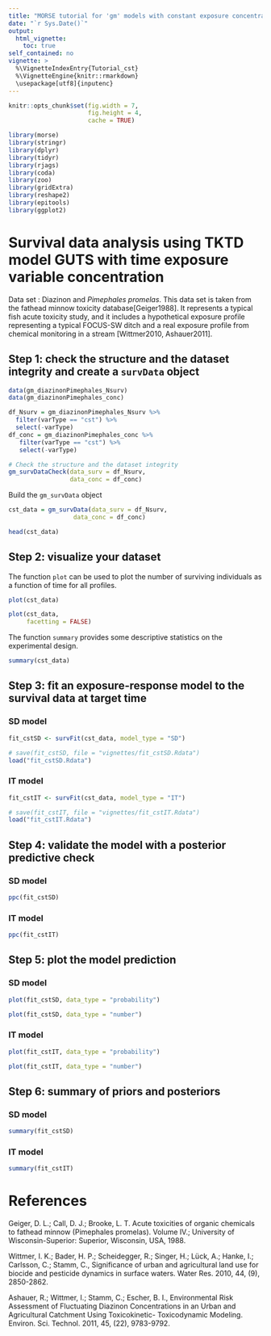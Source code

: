 ```yaml
---
title: "MORSE tutorial for 'gm' models with constant exposure concentration"
date: "`r Sys.Date()`"
output:
  html_vignette:
    toc: true
self_contained: no
vignette: >
  %\VignetteIndexEntry{Tutorial_cst}
  %\VignetteEngine{knitr::rmarkdown}
  \usepackage[utf8]{inputenc}
---
```



```r
knitr::opts_chunk$set(fig.width = 7,
                      fig.height = 4,
                      cache = TRUE)
```



```r
library(morse)
library(stringr)
library(dplyr)
library(tidyr)
library(rjags)
library(coda)
library(zoo)
library(gridExtra)
library(reshape2)
library(epitools)
library(ggplot2)
```

# Survival data analysis using TKTD model GUTS with time exposure variable concentration

Data set : Diazinon and *Pimephales promelas*.
This data set is taken from the fathead minnow toxicity database[Geiger1988]. It represents a typical fish acute
toxicity study, and it includes a hypothetical exposure profile representing a typical FOCUS-SW ditch and a real exposure profile from chemical monitoring in a stream [Wittmer2010, Ashauer2011].


## Step 1: check the structure and the dataset integrity and create a `survData` object

```r
data(gm_diazinonPimephales_Nsurv)
data(gm_diazinonPimephales_conc)
```

```r
df_Nsurv = gm_diazinonPimephales_Nsurv %>%
  filter(varType == "cst") %>%
  select(-varType)
df_conc = gm_diazinonPimephales_conc %>%
   filter(varType == "cst") %>%
   select(-varType)

# Check the structure and the dataset integrity
gm_survDataCheck(data_surv = df_Nsurv,
                 data_conc = df_conc)
```


Build the `gm_survData` object

```r
cst_data = gm_survData(data_surv = df_Nsurv,
                  data_conc = df_conc)

head(cst_data)
```


## Step 2: visualize your dataset

The function `plot` can be used to plot the number of surviving individuals
as a function of time for all profiles.

```r
plot(cst_data)

plot(cst_data,
     facetting = FALSE)
```

The function `summary` provides some descriptive statistics on the experimental design.

```r
summary(cst_data)
```


## Step 3: fit an exposure-response model to the survival data at target time

### SD model

```r
fit_cstSD <- survFit(cst_data, model_type = "SD")
```


```r
# save(fit_cstSD, file = "vignettes/fit_cstSD.Rdata")
load("fit_cstSD.Rdata")
```

### IT model


```r
fit_cstIT <- survFit(cst_data, model_type = "IT")
```


```r
# save(fit_cstIT, file = "vignettes/fit_cstIT.Rdata")
load("fit_cstIT.Rdata")
```

## Step 4: validate the model with a posterior predictive check

### SD model

```r
ppc(fit_cstSD)
```

### IT model

```r
ppc(fit_cstIT)
```

## Step 5: plot the model prediction

### SD model

```r
plot(fit_cstSD, data_type = "probability")
```


```r
plot(fit_cstSD, data_type = "number")
```

### IT model

```r
plot(fit_cstIT, data_type = "probability")
```


```r
plot(fit_cstIT, data_type = "number")
```

## Step 6: summary of priors and posteriors

### SD model

```r
summary(fit_cstSD)
```

### IT model

```r
summary(fit_cstIT)
```


# References

Geiger, D. L.; Call, D. J.; Brooke, L. T. Acute toxicities of organic chemicals to fathead minnow
(Pimephales promelas). Volume IV.; University of Wisconsin-Superior: Superior, Wisconsin, USA,
1988.

Wittmer, I. K.; Bader, H. P.; Scheidegger, R.; Singer, H.; Lück, A.; Hanke, I.; Carlsson, C.;
Stamm, C., Significance of urban and agricultural land use for biocide and pesticide dynamics in
surface waters. Water Res. 2010, 44, (9), 2850-2862.

Ashauer, R.; Wittmer, I.; Stamm, C.; Escher, B. I., Environmental Risk Assessment of
Fluctuating Diazinon Concentrations in an Urban and Agricultural Catchment Using Toxicokinetic-
Toxicodynamic Modeling. Environ. Sci. Technol. 2011, 45, (22), 9783-9792.
